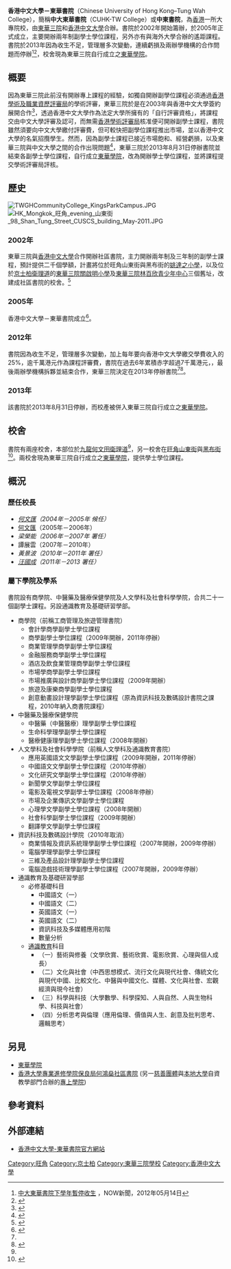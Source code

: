 {{Infobox University |
|name              = 香港中文大學－東華書院
|image=<!-- 注释出：[[File:Chinese_University_of_Hong_Kong.svg|140px]] -->[[File:Tung_Wah_Group_of_Hospitals_logo.svg|100px]]
|native_name       = The Chinese University of Hong Kong-Tung Wah College 
|established       = 2005年
|closed            = 2013年8月31日
|type              = 私立
|chairman          = 陳文綺慧 ''<small>校董會主席</small>''
|president         = [[汪國成|汪國成]] ''<small>署理校長</small>''
|faculty           = 29 
|students          = 1698
|city              ={{HKG}}九龍[[京士柏|京士柏]][[衛理道|衛理道]]31號<ref name="cutw-1">[http://www2.cutw.edu.hk/tc/communication 中大東華書院 - 通訊地址] {{Wayback|url=http://www2.cutw.edu.hk/tc/communication |date=20141210040500 }}，香港中文大學 - 東華書院</ref><br>{{HKG}}九龍[[旺角|旺角]]山東街90A號及98號
|campus            = 市區 
|nickname          = 中大東華書院、中東書院
|affiliations      = [[香港中文大學|香港中文大學]]<br>[[東華三院|東華三院]]
|website           = http://www.cutw.edu.hk
}}

'''香港中文大學－東華書院'''（Chinese University of Hong Kong–Tung Wah College），簡稱'''中大東華書院'''（CUHK-TW College）或'''中東書院'''，為[[香港|香港]]一所大專院校，由[[東華三院|東華三院]]和[[香港中文大學|香港中文大學]]合辦。書院於2002年開始籌辦，於2005年正式成立，主要開辦兩年制副學士學位課程，另外亦有與海外大學合辦的遙距課程。書院於2013年因為收生不足，管理層多次變動，連續虧損及兩辦學機構的合作問題而停辦<ref name="now">[http://news.now.com/home/local/player?newsId=33774 中大東華書院下學年暫停收生] {{Wayback|url=http://news.now.com/home/local/player?newsId=33774 |date=20141129041416 }}，NOW新聞，2012年05月14日</ref><ref>{{Cite web|title=香港中文大學東華三院社區書院奠基|url=http://www.cuhk.edu.hk/cpr/pressrelease/040512.htm|access-date=2021-06-04|work=www.cuhk.edu.hk|archive-date=2019-03-06|archive-url=https://web.archive.org/web/20190306044657/http://www.cuhk.edu.hk/cpr/pressrelease/040512.htm|dead-url=no}}</ref>，校舍現為東華三院自行成立之[[東華學院|東華學院]]。

==概要==
因為東華三院此前沒有開辦專上課程的經驗，如獨自開辦副學位課程必須通過[[香港學術及職業資歷評審局|香港學術及職業資歷評審局]]的學術評審，東華三院於是在2003年與香港中文大學簽約展開合作<ref>{{cite news |title=自資課程風波不絕 嶺大超收觸發示威 |url=http://the-sun.on.cc/cnt/news/20130221/00410_099.html |work=太陽報 |date=2013-02-21 |accessdate=2020-10-04 |archive-date=2020-10-08 |archive-url=https://web.archive.org/web/20201008042409/http://the-sun.on.cc/cnt/news/20130221/00410_099.html |dead-url=no }}</ref>，透過香港中文大學作為法定大學所擁有的「自行評審資格」，將課程交由中文大學評審及認可，而無需[[香港學術評審局|香港學術評審局]]核准便可開辦副學士課程，書院雖然須要向中文大學繳付評審費，但可較快把副學位課程推出市場，並以香港中文大學的名氣招攬學生。然而，因為副學士課程已接近市場飽和、經營虧損，以及東華三院與中文大學之間的合作出現問題<ref>{{cite news |title=中東書院停20副學士課程 |url=http://the-sun.on.cc/cnt/news/20120129/00407_050.html |work=太陽報 |date=2012-01-29 |accessdate=2020-10-04 |archive-date=2012-03-03 |archive-url=https://web.archive.org/web/20120303215204/http://www.the-sun.on.cc/cnt/news/20120129/00407_050.html |dead-url=no }}</ref>，東華三院於2013年8月31日停辦書院並結束各副學士學位課程，自行成立[[東華學院|東華學院]]，改為開辦學士學位課程，並將課程提交學術評審局評核。

== 歷史==
[[File:TWGHCommunityCollege_KingsParkCampus.JPG|thumb]]
[[File:HK_Mongkok_旺角_evening_山東街_98_Shan_Tung_Street_CUSCS_building_May-2011.JPG|thumb]]
===2002年===
東華三院與[[香港中文大學|香港中文大學]]合作開辦社區書院，主力開辦兩年制及三年制的副學士課程，預計提供二千個學額，計畫將位於旺角山東街與黑布街的[[東華三院姚達之紀念小學（元朗）|姚達之小學]]，以及位於[[京士柏|京士柏]][[衛理道|衛理道]]的[[東華三院關啟明小學|東華三院關啟明小學]]及[[東華三院林百欣青少年中心|東華三院林百欣青少年中心]]三個舊址，改建成社區書院的校舍。<ref>{{cite web |url=http://std.stheadline.com/archive/fullstory.asp?andor=or&year1=2002&month1=1&day1=1&year2=2002&month2=6&day2=10&category=g&id=20020501g01 |title=中大東華創二千副學士額 |accessdate=2019-03-04 |archive-date=2019-03-06 |archive-url=https://web.archive.org/web/20190306042838/http://std.stheadline.com/archive/fullstory.asp?andor=or&year1=2002&month1=1&day1=1&year2=2002&month2=6&day2=10&category=g&id=20020501g01 |dead-url=no }}</ref>

===2005年===
香港中文大學－東華書院成立<ref>{{cite web|url=http://www.cuhk.edu.hk/cpr/pressrelease/040512.htm|title=香港中文大學東華書院奠基|accessdate=2019-03-04|archive-date=2019-03-06|archive-url=https://web.archive.org/web/20190306044657/http://www.cuhk.edu.hk/cpr/pressrelease/040512.htm|dead-url=no}}</ref>。

===2012年===
書院因為收生不足，管理層多次變動，加上每年要向香港中文大學繳交學費收入的25%，逾千萬港元作為課程評審費，書院在過去6年累積赤字超過7千萬港元，{{fact|而位於旺角山東街的校舍又經常被香港中文大學專業進修學院（CUSCS）用作開辦短期課程|time=2021-06-04}}，最後兩辦學機構拆夥並結束合作，東華三院決定在2013年停辦書院<ref name="now"/><ref name="中東書院將明年停辦">{{cite news |title=中東書院將明年停辦 |url=https://hk.appledaily.com/local/20120515/YN3GGKPQHSZX4ARB5ZRYUAZ5ZE/ |accessdate=2020-10-04 |work=蘋果日報 |date=2012-05-15 |archive-url=https://web.archive.org/web/20201004132538/https://hk.appledaily.com/local/20120515/YN3GGKPQHSZX4ARB5ZRYUAZ5ZE/ |archive-date=2020-10-04 |dead-url=no }}</ref>。

===2013年===
該書院於2013年8月31日停辦，而校產被併入東華三院自行成立之[[東華學院|東華學院]]。

==校舍==
書院有兩座校舍，本部位於[[九龍|九龍]][[何文田|何文田]][[衛理道|衛理道]]<ref name="cutw-1" />，另一校舍在[[旺角|旺角]][[山東街|山東街]]與[[黑布街|黑布街]]<ref>{{cite news |title=中東書院擬出租旺角校舍 |url=http://the-sun.on.cc/channels/news/20070227/20070227022758_0000.html |accessdate=2020-10-06 |work=太陽報 |date=2007-02-27}}</ref>。兩校舍現為東華三院自行成立之[[東華學院|東華學院]]，提供學士學位課程。

==概況==
===歷任校長===
* ''[[何文匯|何文匯]]（2004年－2005年 候任）''
* [[何文匯|何文匯]]（2005年－2006年）
* ''梁榮能（2006年－2007年 署任）''
* 譚展雲（2007年－2010年）
* ''黃景波（2010年－2011年 署任）''
* ''[[汪國成|汪國成]]（2011年－2013 署任）''

===屬下學院及學系===
書院設有商學院、中醫藥及醫療保健學院及人文學科及社會科學學院，合共二十一個副學士課程。另設通識教育及基礎研習學部。
*商學院（前稱工商管理及旅遊管理書院）
**會計學商學副學士學位課程
**商學副學士學位課程（2009年開辦，2011年停辦）
**商業管理學商學副學士學位課程
**金融服務商學副學士學位課程
**酒店及飲食業管理商學副學士學位課程
**市場學商學副學士學位課程
**市場推廣與設計商學副學士學位課程（2009年開辦）
**旅遊及康樂商學副學士學位課程
**創意動畫設計理學副學士學位課程（原為資訊科技及數碼設計書院之課程，2010年納入商書院課程）
*中醫藥及醫療保健學院
**中醫藥（中醫醫療）理學副學士學位課程
**生命科學理學副學士學位課程
**醫療健康理學副學士學位課程（2008年開辦）
*人文學科及社會科學學院（前稱人文學科及通識教育書院）
**應用英國語文文學副學士學位課程（2009年開辦，2011年停辦）
**中國語文文學副學士學位課程（2010年停辦）
**文化研究文學副學士學位課程（2010年停辦）
**新聞學文學副學士學位課程
**電影及電視文學副學士學位課程（2008年停辦）
**市場及企業傳訊文學副學士學位課程
**心理學文學副學士學位課程（2008年開辦）
**社會科學副學士學位課程（2009年開辦）
**翻譯學文學副學士學位課程
*資訊科技及數碼設計學院（2010年取消）
**商業情報及資訊系統理學副學士學位課程（2007年開辦，2009年停辦）
**電腦學理學副學士學位課程
**三維及產品設計理學副學士學位課程
**電腦遊戲技術理學副學士學位課程（2007年開辦，2009年停辦）
*通識教育及基礎研習學部
**必修基礎科目
***中國語文（一）
***中國語文（二）
***英國語文（一）
***英國語文（二）
***資訊科技及多媒體應用初階
***數量分析
**[[通識教育|通識教育]]科目
***（一）藝術與修養（文學欣賞、藝術欣賞、電影欣賞、心理與個人成長）
***（二）文化與社會（中西思想模式、流行文化與現代社會、傳統文化與現代中國、比較文化、中醫與中國文化、媒體、文化與社會、宏觀經濟與現今社會）
***（三）科學與科技（大學數學、科學探知、人與自然、人與生物科學、科技與社會）
***（四）分析思考與倫理（應用倫理、價值與人生、創意及批判思考、邏輯思考）

==另見==
*[[東華學院|東華學院]]
*[[香港大學專業進修學院保良局何鴻燊社區書院|香港大學專業進修學院保良局何鴻燊社區書院]] (另一[[慈善團體|慈善團體]]與[[香港大專院校列表|本地大學]]自資教學部門合辦的[[專上學院|專上學院]])

==參考資料==
{{reflist|2}}

==外部連結==
* [https://web.archive.org/web/20131102215807/http://www2.cutw.edu.hk/tc 香港中文大學-東華書院官方網站]

{{香港大專院校}}
{{東華三院學校}}
[[Category:旺角|Category:旺角]]
[[Category:京士柏|Category:京士柏]]
[[Category:東華三院學校|Category:東華三院學校]]
[[Category:香港中文大學|Category:香港中文大學]]